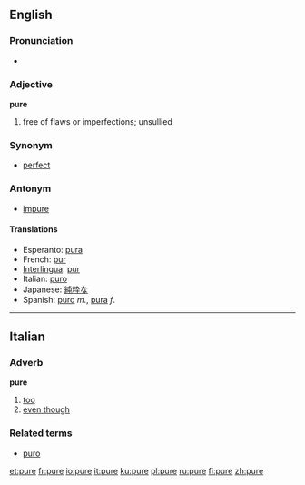 ==English==
===Pronunciation===
*{{audio|en-us-pure.ogg|Audio (US)}}

===Adjective===
'''pure'''

#free of flaws or imperfections; unsullied

===Synonym===
*[[perfect]]

===Antonym===
*[[impure]]

====Translations====
*Esperanto: [[pura]]
*French: [[pur]]
*[[Interlingua]]: [[pur]]
*Italian: [[puro]]
*Japanese: [[純粋]]な
*Spanish: [[puro]] ''m''., [[pura]] ''f''.

----

==Italian==
===Adverb===
'''pure'''

# [[too]]
# [[even though]]

===Related terms===
*[[puro]]

[[et:pure]]
[[fr:pure]]
[[io:pure]]
[[it:pure]]
[[ku:pure]]
[[pl:pure]]
[[ru:pure]]
[[fi:pure]]
[[zh:pure]]